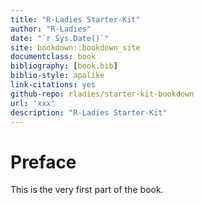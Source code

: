 ```yaml
--- 
title: "R-Ladies Starter-Kit"
author: "R-Ladies"
date: "`r Sys.Date()`"
site: bookdown::bookdown_site
documentclass: book
bibliography: [book.bib]
biblio-style: apalike
link-citations: yes
github-repo: rladies/starter-kit-bookdown
url: 'xxx'
description: "R-Ladies Starter-Kit"
---
```


# Preface {-}

This is the very first part of the book.
